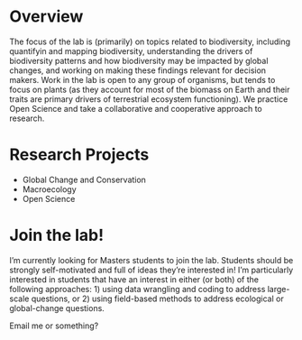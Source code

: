 # Overview
The focus of the lab is (primarily) on topics related to biodiversity, including quantifyin and mapping biodiversity, understanding the drivers of biodiversity patterns and how biodiversity may be impacted by global changes, and working on making these findings relevant for decision makers. Work in the lab is open to any group of organisms, but tends to focus on plants (as they account for most of the biomass on Earth and their traits are primary drivers of terrestrial ecosystem functioning).  We practice Open Science and take a collaborative and cooperative approach to research.

# Research Projects
- Global Change and Conservation
- Macroecology
- Open Science


# Join the lab!
I'm currently looking for Masters students to join the lab. Students should be strongly self-motivated and full of ideas they're interested in! I'm particularly interested in students that have an interest in either (or both) of the following approaches: 1) using data wrangling and coding to address large-scale questions, or 2) using field-based methods to address ecological or global-change questions.

Email me or something?
